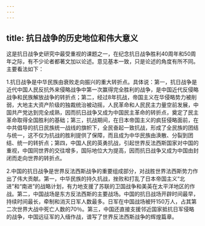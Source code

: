 ```yaml
---
---
---
```

title: 抗日战争的历史地位和伟大意义
---



这是抗日战争史研究中最受重视的课题之一，在纪念抗日战争胜利40周年和50周年之际，有不少论者都著文加以论述。意见基本一致，只是论述的角度有所不同。主要看法如下：

1.抗日战争是中华民族由衰败走向振兴的重大转折点。具体说：第一，抗日战争是近代中国人民反抗外来侵略战争中第一次赢得完全胜利的战争，是中国近代反侵略战争和民族解放战争的转折点；第二，经过8年抗战，帝国主义在华侵略势力被削弱，大地主大资产阶级的独裁统治被动摇，人民革命和人民民主力量空前发展，中国共产党达到完全成熟，因而抗日战争又成为中国民主革命的转折点，奠定了民主革命取得全国胜利的基础；第三，抗战期间，在日本帝国主义的疯狂侵略面前，在中共倡导的抗日民族统一战线的旗帜下，全民奋起一致抗战，形成了全民族的团结与统一，这不仅为抗战的胜利提供了保障，而且成为中华民族由涣散、分裂到团结、统一的转折点；第四，中国人民的英勇抗战，引起世界反法西斯国家对中国的重视，中国同世界的交往增多，国际地位大为提高，因而抗日战争又成为中国由封闭而走向世界的转折点。

2.中国的抗日战争是世界反法西斯战争的重要组成部分，对战胜世界法西斯势力作出了伟大贡献。第一，中华民族的持久抗战，挫败和打乱了日本帝国主义“北进”和“南进”的战略计划，有力地支援了苏联的卫国战争和美英在太平洋地区的作战。第二，中国战场是东方反法西斯的主要战场。中国的抗日战场开辟时间最早，持续时间最长，牵制和消灭日军人数最多。日军在中国战场被歼150万人，占其第二次世界大战中死亡人数的70％。第三，中国还直接支援邻近国家抵抗日军侵略的战争，中国远征军的入缅作战，谱写了世界反法西斯战争的辉煌篇章。